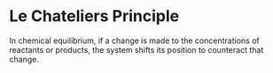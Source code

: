 # Le Chateliers Principle

In chemical equilibrium, if a change is made to the concentrations of reactants or products, the system shifts its position to counteract that change.